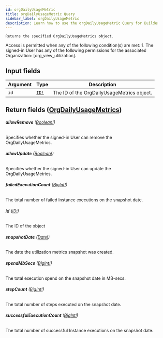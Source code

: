 ```yaml
---
id: orgDailyUsageMetric
title: orgDailyUsageMetric Query
sidebar_label: orgDailyUsageMetric
description: Learn how to use the orgDailyUsageMetric Query for Builder's API.
---
```


    Returns the specified OrgDailyUsageMetrics object.

Access is permitted when any of the following condition(s) are met: 1. The signed-in User has any of the following permissions for the associated Organization: [org_view_utilization].

## Input fields

| Argument | Type                              | Description                                |
| -------- | --------------------------------- | ------------------------------------------ |
| `id`     | [`ID!`](/composer/builder/api/schema/scalar/ID.mdx) | The ID of the OrgDailyUsageMetrics object. |

## Return fields ([OrgDailyUsageMetrics](/composer/builder/api/schema/object/OrgDailyUsageMetrics.mdx))

###### <b>allowRemove</b> ([Boolean!](/composer/builder/api/schema/scalar/Boolean.mdx))

Specifies whether the signed-in User can remove the OrgDailyUsageMetrics.

###### <b>allowUpdate</b> ([Boolean!](/composer/builder/api/schema/scalar/Boolean.mdx))

Specifies whether the signed-in User can update the OrgDailyUsageMetrics.

###### <b>failedExecutionCount</b> ([BigInt!](/composer/builder/api/schema/scalar/BigInt.mdx))

The total number of failed Instance executions on the snapshot date.

###### <b>id</b> ([ID!](/composer/builder/api/schema/scalar/ID.mdx))

The ID of the object

###### <b>snapshotDate</b> ([Date!](/composer/builder/api/schema/scalar/Date.mdx))

The date the utilization metrics snapshot was created.

###### <b>spendMbSecs</b> ([BigInt!](/composer/builder/api/schema/scalar/BigInt.mdx))

The total execution spend on the snapshot date in MB-secs.

###### <b>stepCount</b> ([BigInt!](/composer/builder/api/schema/scalar/BigInt.mdx))

The total number of steps executed on the snapshot date.

###### <b>successfulExecutionCount</b> ([BigInt!](/composer/builder/api/schema/scalar/BigInt.mdx))

The total number of successful Instance executions on the snapshot date.
